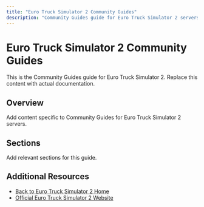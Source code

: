 ```yaml
---
title: "Euro Truck Simulator 2 Community Guides"
description: "Community Guides guide for Euro Truck Simulator 2 servers on XGamingServer"
---
```


# Euro Truck Simulator 2 Community Guides

This is the Community Guides guide for Euro Truck Simulator 2. Replace this content with actual documentation.

## Overview

Add content specific to Community Guides for Euro Truck Simulator 2 servers.

## Sections

Add relevant sections for this guide.

## Additional Resources

- [Back to Euro Truck Simulator 2 Home](./index)
- [Official Euro Truck Simulator 2 Website](https://example.com)
